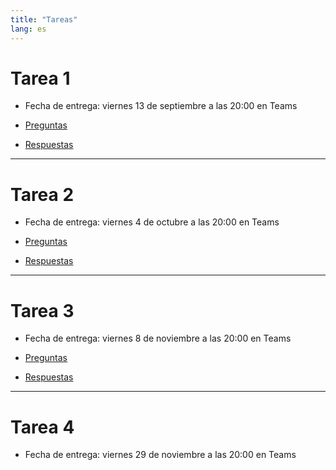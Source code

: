 ```yaml
---
title: "Tareas"
lang: es
---
```


# Tarea 1

- Fecha de entrega: viernes 13 de septiembre a las 20:00 en Teams

- [Preguntas](./tarea-1.qmd)

- [Respuestas](./tarea-1-respuestas.qmd)


---

# Tarea 2

- Fecha de entrega: viernes 4 de octubre a las 20:00 en Teams

- [Preguntas](./tarea-2.qmd)

- [Respuestas](./tarea-2-respuestas.qmd)

---

# Tarea 3

- Fecha de entrega: viernes 8 de noviembre a las 20:00 en Teams

- [Preguntas](./tarea-3.qmd)

- [Respuestas](./tarea-3-respuestas.qmd)

---

# Tarea 4

- Fecha de entrega: viernes 29 de noviembre a las 20:00 en Teams

